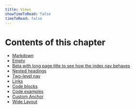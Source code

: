 ```yaml
---
title: Views
showTimeToRead: false
timeToRead: false
---
```


# Contents of this chapter

- [Markdown](/views/markdown)
- [Empty](/views/empty)
- [Beta with long page title to see how the index nav behaves](/views/beta)
- [Nested headings](/views/nested-headings)
- [Two-level nav](/views/two-level-index-nav)
- [Links](/views/links)
- [Code blocks](/views/code-blocks)
- [Code examples](/views/code-examples)
- [Custom Anchor](/views/custom-anchor)
- [Wide Layout](/views/wide)
